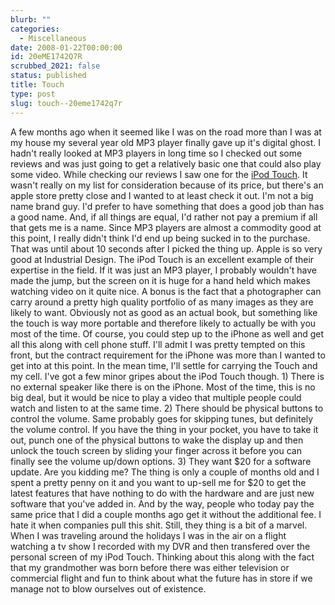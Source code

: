 ```yaml
---
blurb: ""
categories:
  - Miscellaneous
date: 2008-01-22T00:00:00
id: 20eME1742Q7R
scrubbed_2021: false
status: published
title: Touch
type: post
slug: touch--20eme1742q7r
---
```


A few months ago when it seemed like I was on the road more than I
was at my house my several year old MP3 player finally gave up it's
digital ghost. I hadn't really looked at MP3 players in long time
so I checked out some reviews and was just going to get a
relatively basic one that could also play some video. While
checking our reviews I saw one for the
[iPod Touch](http://www.apple.com/ipodtouch/). It wasn't really on
my list for consideration because of its price, but there's an
apple store pretty close and I wanted to at least check it out. I'm
not a big name brand guy. I'd prefer to have something that does a
good job than has a good name. And, if all things are equal, I'd
rather not pay a premium if all that gets me is a name. Since MP3
players are almost a commodity good at this point, I really didn't
think I'd end up being sucked in to the purchase. That was until
about 10 seconds after I picked the thing up. Apple is so very good
at Industrial Design. The iPod Touch is an excellent example of
their expertise in the field. If it was just an MP3 player, I
probably wouldn't have made the jump, but the screen on it is huge
for a hand held which makes watching video on it quite nice. A
bonus is the fact that a photographer can carry around a pretty
high quality portfolio of as many images as they are likely to
want. Obviously not as good as an actual book, but something like
the touch is way more portable and therefore likely to actually be
with you most of the time. Of course, you could step up to the
iPhone as well and get all this along with cell phone stuff. I'll
admit I was pretty tempted on this front, but the contract
requirement for the iPhone was more than I wanted to get into at
this point. In the mean time, I'll settle for carrying the Touch
and my cell. I've got a few minor gripes about the iPod Touch
though. 1) There is no external speaker like there is on the
iPhone. Most of the time, this is no big deal, but it would be nice
to play a video that multiple people could watch and listen to at
the same time. 2) There should be physical buttons to control the
volume. Same probably goes for skipping tunes, but definitely the
volume control. If you have the thing in your pocket, you have to
take it out, punch one of the physical buttons to wake the display
up and then unlock the touch screen by sliding your finger across
it before you can finally see the volume up/down options. 3) They
want $20 for a software update. Are you kidding me? The thing is
only a couple of months old and I spent a pretty penny on it and
you want to up-sell me for $20 to get the latest features that have
nothing to do with the hardware and are just new software that
you've added in. And by the way, people who today pay the same
price that I did a couple months ago get it without the additional
fee. I hate it when companies pull this shit. Still, they thing is
a bit of a marvel. When I was traveling around the holidays I was
in the air on a flight watching a tv show I recorded with my DVR
and then transfered over the personal screen of my iPod Touch.
Thinking about this along with the fact that my grandmother was
born before there was either television or commercial flight and
fun to think about what the future has in store if we manage not to
blow ourselves out of existence.